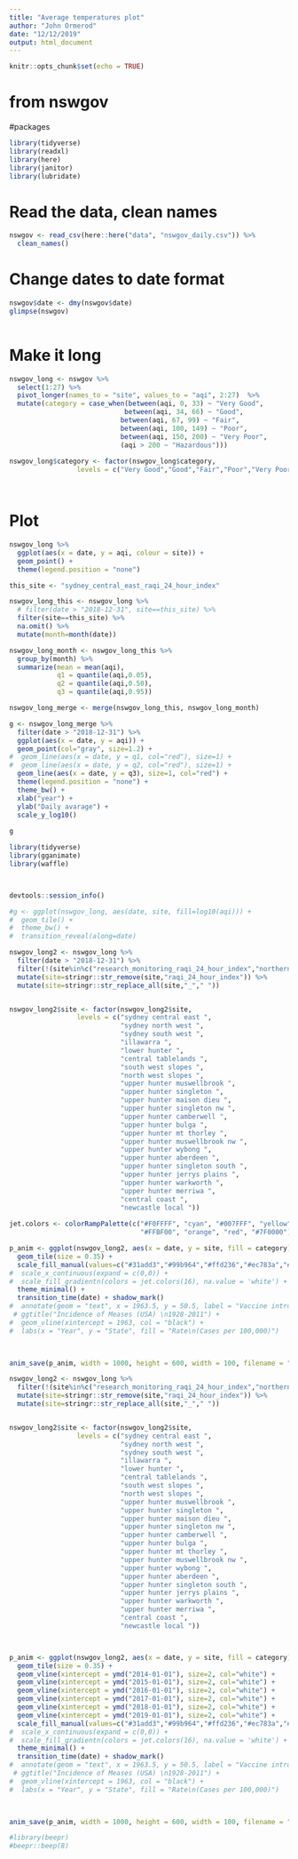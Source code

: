 ```yaml
---
title: "Average temperatures plot"
author: "John Ormerod"
date: "12/12/2019"
output: html_document
---
```


```r
knitr::opts_chunk$set(echo = TRUE)
```
 

# from nswgov 

#packages 
```r
library(tidyverse)
library(readxl)
library(here)
library(janitor)
library(lubridate)
```

# Read the data, clean names
```r
nswgov <- read_csv(here::here("data", "nswgov_daily.csv")) %>%
  clean_names()
```


# Change dates to date format
```r
nswgov$date <- dmy(nswgov$date)
glimpse(nswgov)
  
```

# Make it long
```r
nswgov_long <- nswgov %>%
  select(1:27) %>%
  pivot_longer(names_to = "site", values_to = "aqi", 2:27)  %>%
  mutate(category = case_when(between(aqi, 0, 33) ~ "Very Good", 
                             between(aqi, 34, 66) ~ "Good", 
                            between(aqi, 67, 99) ~ "Fair", 
                            between(aqi, 100, 149) ~ "Poor",
                            between(aqi, 150, 200) ~ "Very Poor",
                            (aqi > 200 ~ "Hazardous")))  
  
nswgov_long$category <- factor(nswgov_long$category, 
                 levels = c("Very Good","Good","Fair","Poor","Very Poor","Hazardous"))




```

# Plot

```r
nswgov_long %>%
  ggplot(aes(x = date, y = aqi, colour = site)) +
  geom_point() +
  theme(legend.position = "none")
```


```r
this_site <- "sydney_central_east_raqi_24_hour_index"

nswgov_long_this <- nswgov_long %>%
  # filter(date > "2018-12-31", site==this_site) %>%
  filter(site==this_site) %>%
  na.omit() %>%
  mutate(month=month(date)) 
```

```r
nswgov_long_month <- nswgov_long_this %>%
  group_by(month) %>% 
  summarize(mean = mean(aqi),
            q1 = quantile(aqi,0.05),
            q2 = quantile(aqi,0.50),
            q3 = quantile(aqi,0.95)) 

nswgov_long_merge <- merge(nswgov_long_this, nswgov_long_month) 
```

```r
g <- nswgov_long_merge %>%
  filter(date > "2018-12-31") %>%
  ggplot(aes(x = date, y = aqi)) +
  geom_point(col="gray", size=1.2) +
#  geom_line(aes(x = date, y = q1, col="red"), size=1) + 
#  geom_line(aes(x = date, y = q2, col="red"), size=1) + 
  geom_line(aes(x = date, y = q3), size=1, col="red") + 
  theme(legend.position = "none") + 
  theme_bw() + 
  xlab("year") +
  ylab("Daily avarage") + 
  scale_y_log10()
  
g
```




```r
 
library(tidyverse)
library(gganimate)
library(waffle)



devtools::session_info()
```


```r
#g <- ggplot(nswgov_long, aes(date, site, fill=log10(aqi))) + 
#  geom_tile() +
#  theme_bw() + 
#  transition_reveal(along=date)

nswgov_long2 <- nswgov_long %>%
  filter(date > "2018-12-31") %>%
  filter(!(site%in%c("research_monitoring_raqi_24_hour_index","northern_tablelands_raqi_24_hour_index"))) %>%
  mutate(site=stringr::str_remove(site,"raqi_24_hour_index")) %>%
  mutate(site=stringr::str_replace_all(site,"_"," "))  


nswgov_long2$site <- factor(nswgov_long2$site, 
                 levels = c("sydney central east ",
                            "sydney north west ",
                            "sydney south west ",
                            "illawarra ",
                            "lower hunter ",
                            "central tablelands ",
                            "south west slopes ",          
                            "north west slopes ",           
                            "upper hunter muswellbrook ",    
                            "upper hunter singleton ",      
                            "upper hunter maison dieu ",     
                            "upper hunter singleton nw ",    
                            "upper hunter camberwell ",      
                            "upper hunter bulga ",           
                            "upper hunter mt thorley ",     
                            "upper hunter muswellbrook nw ", 
                            "upper hunter wybong ",          
                            "upper hunter aberdeen ",        
                            "upper hunter singleton south ", 
                            "upper hunter jerrys plains ",  
                            "upper hunter warkworth ",       
                            "upper hunter merriwa ",         
                            "central coast ",                
                            "newcastle local "))
  
jet.colors <- colorRampPalette(c("#F0FFFF", "cyan", "#007FFF", "yellow", 
                                 "#FFBF00", "orange", "red", "#7F0000"), bias = 2.25)

p_anim <- ggplot(nswgov_long2, aes(x = date, y = site, fill = category)) + 
  geom_tile(size = 0.35) +
  scale_fill_manual(values=c("#31add3","#99b964","#ffd236","#ec783a","#782d49","#d04730")) +
#  scale_x_continuous(expand = c(0,0)) +
#  scale_fill_gradientn(colors = jet.colors(16), na.value = 'white') +
  theme_minimal() +
  transition_time(date) + shadow_mark() 
#  annotate(geom = "text", x = 1963.5, y = 50.5, label = "Vaccine introduced", size = 5, hjust = 0) +
 # ggtitle("Incidence of Meases (USA) \n1928-2011") +
#  geom_vline(xintercept = 1963, col = "black") +
#  labs(x = "Year", y = "State", fill = "Rate\n(Cases per 100,000)")


  
anim_save(p_anim, width = 1000, height = 600, width = 100, filename = "aqi_nsw.gif", end_pause=50)
```
```r
nswgov_long2 <- nswgov_long %>%
  filter(!(site%in%c("research_monitoring_raqi_24_hour_index","northern_tablelands_raqi_24_hour_index"))) %>%
  mutate(site=stringr::str_remove(site,"raqi_24_hour_index")) %>%
  mutate(site=stringr::str_replace_all(site,"_"," "))  


nswgov_long2$site <- factor(nswgov_long2$site, 
                 levels = c("sydney central east ",
                            "sydney north west ",
                            "sydney south west ",
                            "illawarra ",
                            "lower hunter ",
                            "central tablelands ",
                            "south west slopes ",          
                            "north west slopes ",           
                            "upper hunter muswellbrook ",    
                            "upper hunter singleton ",      
                            "upper hunter maison dieu ",     
                            "upper hunter singleton nw ",    
                            "upper hunter camberwell ",      
                            "upper hunter bulga ",           
                            "upper hunter mt thorley ",     
                            "upper hunter muswellbrook nw ", 
                            "upper hunter wybong ",          
                            "upper hunter aberdeen ",        
                            "upper hunter singleton south ", 
                            "upper hunter jerrys plains ",  
                            "upper hunter warkworth ",       
                            "upper hunter merriwa ",         
                            "central coast ",                
                            "newcastle local "))



p_anim <- ggplot(nswgov_long2, aes(x = date, y = site, fill = category)) + 
  geom_tile(size = 0.35) +
  geom_vline(xintercept = ymd("2014-01-01"), size=2, col="white") + 
  geom_vline(xintercept = ymd("2015-01-01"), size=2, col="white") + 
  geom_vline(xintercept = ymd("2016-01-01"), size=2, col="white") +
  geom_vline(xintercept = ymd("2017-01-01"), size=2, col="white") +
  geom_vline(xintercept = ymd("2018-01-01"), size=2, col="white") +
  geom_vline(xintercept = ymd("2019-01-01"), size=2, col="white") + 
  scale_fill_manual(values=c("#31add3","#99b964","#ffd236","#ec783a","#782d49","#d04730")) +
#  scale_x_continuous(expand = c(0,0)) +
#  scale_fill_gradientn(colors = jet.colors(16), na.value = 'white') +
  theme_minimal() +
  transition_time(date) + shadow_mark() 
#  annotate(geom = "text", x = 1963.5, y = 50.5, label = "Vaccine introduced", size = 5, hjust = 0) +
 # ggtitle("Incidence of Meases (USA) \n1928-2011") +
#  geom_vline(xintercept = 1963, col = "black") +
#  labs(x = "Year", y = "State", fill = "Rate\n(Cases per 100,000)")


  
anim_save(p_anim, width = 1000, height = 600, width = 100, filename = "aqi_nsw_since2014.gif", end_pause=50)

#library(beepr)
#beepr::beep(8)
```
 